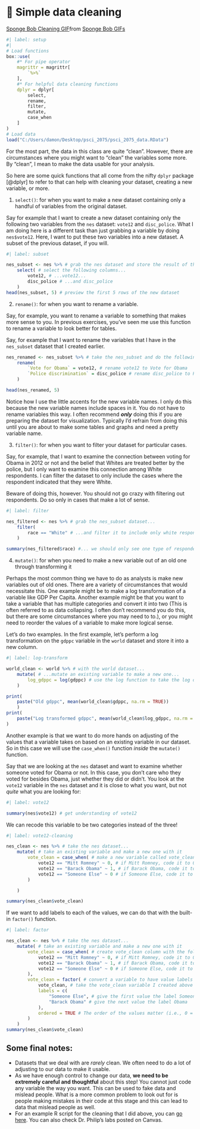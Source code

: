 # 🧹 Simple data cleaning

<div class="tenor-gif-embed" data-postid="4998775" data-share-method="host" data-aspect-ratio="1.39888" data-width="100%"><a href="https://tenor.com/view/sponge-bob-cleaning-cats-household-chores-gif-4998775">Sponge Bob Cleaning GIF</a>from <a href="https://tenor.com/search/sponge+bob-gifs">Sponge Bob GIFs</a></div> <script type="text/javascript" async src="https://tenor.com/embed.js"></script>

```{r}
#| label: setup
#| 
# Load functions
box::use(
    #* For pipe operator
    magrittr = magrittr[
        `%>%`
    ],
    #* For helpful data cleaning functions
    dplyr = dplyr[
        select,
        rename,
        filter,
        mutate,
        case_when
    ]
)
# Load data
load("C:/Users/damon/Desktop/psci_2075/psci_2075_data.RData")
```

For the most part, the data in this class are quite "clean". However, there are circumstances where you might want to "clean" the variables some more. By "clean", I mean to make the data usable for your analysis.

So here are some quick functions that all come from the nifty `dplyr` package [@dplyr] to refer to that can help with cleaning your dataset, creating a new variable, or more.

1. `select()`: for when you want to make a new dataset containing only a handful of variables from the original dataset.

Say for example that I want to create a new dataset containing only the following two variables from the `nes` dataset: `vote12` and `disc_police`. What I am doing here is a different task than just grabbing a variable by doing `nes$vote12`. Here, I want to put these two variables into a new dataset. A subset of the previous dataset, if you will.

```{r}
#| label: subset

nes_subset <- nes %>% # grab the nes dataset and store the result of the following in nes_subset
    select( # select the following columns...
        vote12, # ...vote12...
        disc_police # ...and disc_police
    )
head(nes_subset, 5) # preview the first 5 rows of the new dataset
```

2. `rename()`: for when you want to rename a variable.

Say, for example, you want to rename a variable to something that makes more sense to you. In previous exercises, you've seen me use this function to rename a variable to look better for tables.

Say, for example that I want to rename the variables that I have in the `nes_subset` dataset that I created earlier.

```{r}
nes_renamed <- nes_subset %>% # take the nes_subset and do the following to it
    rename(
        `Vote for Obama` = vote12, # rename vote12 to Vote for Obama
        `Police discrimination` = disc_police # rename disc_police to Police discrimination
    )

head(nes_renamed, 5)
```

Notice how I use the little accents for the new variable names. I only do this because the new variable names include spaces in it. You do not have to rename variables this way. I often recommend ***only*** doing this if you are preparing the dataset for visualization. Typically I'd refrain from doing this until you are about to make some tables and graphs and need a pretty variable name.

3. `filter()`: for when you want to filter your dataset for particular cases.

Say, for example, that I want to examine the connection between voting for Obama in 2012 or not and the belief that Whites are treated better by the police, but I only want to examine this connection among White respondents. I can filter the dataset to only include the cases where the respondent indicated that they were White.

Beware of doing this, however. You should not go crazy with filtering out respondents. Do so only in cases that make a lot of sense.

```{r}
#| label: filter

nes_filtered <- nes %>% # grab the nes_subset dataset...
    filter(
        race == "White" # ...and filter it to include only white respondents
    )

summary(nes_filtered$race) #... we should only see one type of respondent here
```

4. `mutate()`: for when you need to make a new variable out of an old one through transforming it

Perhaps the most common thing we have to do as analysts is make new variables out of old ones. There are a variety of circumstances that would necessitate this. One example might be to make a log transformation of a variable like GDP Per Capita. Another example might be that you want to take a variable that has multiple categories and convert it into two (This is often referred to as data collapsing. I often don't recommend you do this, but there are some circumstances where you may need to to.), or you might need to reorder the values of a variable to make more logical sense.

Let's do two examples. In the first example, let's perform a log transformation on the `gdppc` variable in the `world` dataset and store it into a new column.

```{r}
#| label: log-transform

world_clean <- world %>% # with the world dataset...
    mutate( # ...mutate an existing variable to make a new one...
        log_gdppc = log(gdppc) # use the log function to take the log of gdppc and call the result log_gdppc
    )

print(
    paste("Old gdppc", mean(world_clean$gdppc, na.rm = TRUE))
    )
print(
    paste("Log transformed gdppc", mean(world_clean$log_gdppc, na.rm = TRUE))
)
```

Another example is that we want to do more hands on adjusting of the values that a variable takes on based on an existing variable in our dataset. So in this case we will use the `case_when()` function *inside* the `mutate()` function.

Say that we are looking at the `nes` dataset and want to examine whether someone voted for Obama or not. In this case, you don't care who they voted for besides Obama, just whether they did or didn't. You look at the `vote12` variable in the `nes` dataset and it is close to what you want, but not *quite* what you are looking for:

```{r}
#| label: vote12

summary(nes$vote12) # get understanding of vote12
```

We can recode this variable to be two categories instead of the three!

```{r}
#| label: vote12-cleaning 

nes_clean <- nes %>% # take the nes dataset...
    mutate( # take an existing variable and make a new one with it
        vote_clean = case_when( # make a new variable called vote_clean
            vote12 == "Mitt Romney" ~ 0, # if Mitt Romney, code it to 0
            vote12 == "Barack Obama" ~ 1, # if Barack Obama, code it to 1
            vote12 == "Someone Else" ~ 0 # if Someone Else, code it to 0
        )

    )

summary(nes_clean$vote_clean)
```

If we want to add labels to each of the values, we can do that with the built-in `factor()` function.

```{r}
#| label: factor

nes_clean <- nes %>% # take the nes dataset...
    mutate( # take an existing variable and make a new one with it
        vote_clean = case_when( # create vote_clean column with the following values
            vote12 == "Mitt Romney" ~ 0, # if Mitt Romney, code it to 0
            vote12 == "Barack Obama" ~ 1, # if Barack Obama, code it to 1
            vote12 == "Someone Else" ~ 0 # if Someone Else, code it to 0
        ),
        vote_clean = factor( # convert a variable to have value labels and call it vote_clean
            vote_clean, # take the vote_clean variable I created above
            labels = c(
                "Someone Else", # give the first value the label Someone Else
                "Barack Obama" # give the next value the label Obama
            ),
            ordered = TRUE # The order of the values matter (i.e., 0 = Someone Else, 1 = Obama)
        )
    )
summary(nes_clean$vote_clean)
```

## Some final notes:

- Datasets that we deal with are *rarely* clean. We often need to do a lot of adjusting to our data to make it usable.
- As we have enough control to change our data, **we need to be extremely careful and thoughtful** about this step! You cannot just code any variable the way you want. This can be used to fake data and mislead people. What is a more common problem to look out for is people making mistakes in their code at this stage and this can lead to data that mislead people as well.
- For an example R script for the cleaning that I did above, you can [go here](https://github.com/DamonCharlesRoberts/psci2075sp23.classes.damoncroberts.com/blob/main/examples/simple_data_cleaning.R). You can also check Dr. Philip's labs posted on Canvas.
